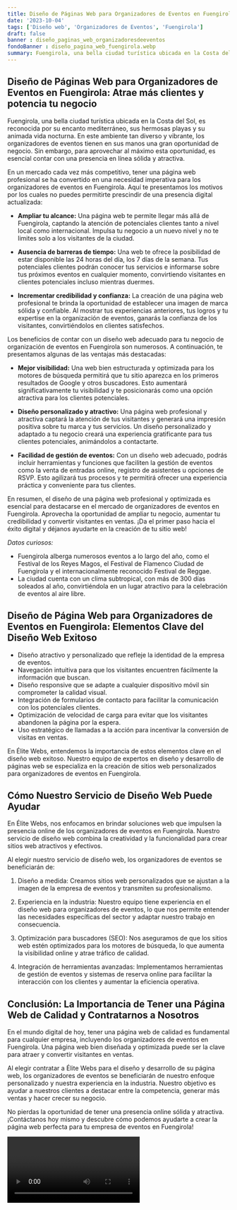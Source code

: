 ```yaml
---
title: Diseño de Páginas Web para Organizadores de Eventos en Fuengirola
date: '2023-10-04'
tags: ['Diseño web', 'Organizadores de Eventos', 'Fuengirola']
draft: false
banner : diseño_paginas_web_organizadoresdeeventos
fondoBanner : diseño_pagina_web_fuengirola.webp
summary: Fuengirola, una bella ciudad turística ubicada en la Costa del Sol, es reconocida por su encanto mediterráneo, sus hermosas playas y su animada vida nocturna. En este ambiente tan diverso y vibrante, los organizadores de eventos tienen en sus manos una gran oportunidad de negocio. Sin embargo, para aprovechar al máximo esta oportunidad, es esencial contar con una presencia en línea sólida y atractiva.
---
```


## Diseño de Páginas Web para Organizadores de Eventos en Fuengirola: Atrae más clientes y potencia tu negocio

Fuengirola, una bella ciudad turística ubicada en la Costa del Sol, es reconocida por su encanto mediterráneo, sus hermosas playas y su animada vida nocturna. En este ambiente tan diverso y vibrante, los organizadores de eventos tienen en sus manos una gran oportunidad de negocio. Sin embargo, para aprovechar al máximo esta oportunidad, es esencial contar con una presencia en línea sólida y atractiva.

En un mercado cada vez más competitivo, tener una página web profesional se ha convertido en una necesidad imperativa para los organizadores de eventos en Fuengirola. Aquí te presentamos los motivos por los cuales no puedes permitirte prescindir de una presencia digital actualizada:

- **Ampliar tu alcance:** Una página web te permite llegar más allá de Fuengirola, captando la atención de potenciales clientes tanto a nivel local como internacional. Impulsa tu negocio a un nuevo nivel y no te limites solo a los visitantes de la ciudad.

- **Ausencia de barreras de tiempo:** Una web te ofrece la posibilidad de estar disponible las 24 horas del día, los 7 días de la semana. Tus potenciales clientes podrán conocer tus servicios e informarse sobre tus próximos eventos en cualquier momento, convirtiendo visitantes en clientes potenciales incluso mientras duermes.

- **Incrementar credibilidad y confianza:** La creación de una página web profesional te brinda la oportunidad de establecer una imagen de marca sólida y confiable. Al mostrar tus experiencias anteriores, tus logros y tu expertise en la organización de eventos, ganarás la confianza de los visitantes, convirtiéndolos en clientes satisfechos.

Los beneficios de contar con un diseño web adecuado para tu negocio de organización de eventos en Fuengirola son numerosos. A continuación, te presentamos algunas de las ventajas más destacadas:

- **Mejor visibilidad:** Una web bien estructurada y optimizada para los motores de búsqueda permitirá que tu sitio aparezca en los primeros resultados de Google y otros buscadores. Esto aumentará significativamente tu visibilidad y te posicionarás como una opción atractiva para los clientes potenciales.

- **Diseño personalizado y atractivo:** Una página web profesional y atractiva captará la atención de tus visitantes y generará una impresión positiva sobre tu marca y tus servicios. Un diseño personalizado y adaptado a tu negocio creará una experiencia gratificante para tus clientes potenciales, animándolos a contactarte.

- **Facilidad de gestión de eventos:** Con un diseño web adecuado, podrás incluir herramientas y funciones que faciliten la gestión de eventos como la venta de entradas online, registro de asistentes u opciones de RSVP. Esto agilizará tus procesos y te permitirá ofrecer una experiencia práctica y conveniente para tus clientes.

En resumen, el diseño de una página web profesional y optimizada es esencial para destacarse en el mercado de organizadores de eventos en Fuengirola. Aprovecha la oportunidad de ampliar tu negocio, aumentar tu credibilidad y convertir visitantes en ventas. ¡Da el primer paso hacia el éxito digital y déjanos ayudarte en la creación de tu sitio web!

*Datos curiosos:*

- Fuengirola alberga numerosos eventos a lo largo del año, como el Festival de los Reyes Magos, el Festival de Flamenco Ciudad de Fuengirola y el internacionalmente reconocido Festival de Reggae.
- La ciudad cuenta con un clima subtropical, con más de 300 días soleados al año, convirtiéndola en un lugar atractivo para la celebración de eventos al aire libre.

<GifSeo />

<Cta />

## Diseño de Página Web para Organizadores de Eventos en Fuengirola: Elementos Clave del Diseño Web Exitoso

- Diseño atractivo y personalizado que refleje la identidad de la empresa de eventos.
- Navegación intuitiva para que los visitantes encuentren fácilmente la información que buscan.
- Diseño responsive que se adapte a cualquier dispositivo móvil sin comprometer la calidad visual.
- Integración de formularios de contacto para facilitar la comunicación con los potenciales clientes.
- Optimización de velocidad de carga para evitar que los visitantes abandonen la página por la espera.
- Uso estratégico de llamadas a la acción para incentivar la conversión de visitas en ventas.

En Élite Webs, entendemos la importancia de estos elementos clave en el diseño web exitoso. Nuestro equipo de expertos en diseño y desarrollo de páginas web se especializa en la creación de sitios web personalizados para organizadores de eventos en Fuengirola.

## Cómo Nuestro Servicio de Diseño Web Puede Ayudar

En Élite Webs, nos enfocamos en brindar soluciones web que impulsen la presencia online de los organizadores de eventos en Fuengirola. Nuestro servicio de diseño web combina la creatividad y la funcionalidad para crear sitios web atractivos y efectivos.

Al elegir nuestro servicio de diseño web, los organizadores de eventos se beneficiarán de:

1. Diseño a medida: Creamos sitios web personalizados que se ajustan a la imagen de la empresa de eventos y transmiten su profesionalismo.

2. Experiencia en la industria: Nuestro equipo tiene experiencia en el diseño web para organizadores de eventos, lo que nos permite entender las necesidades específicas del sector y adaptar nuestro trabajo en consecuencia.

3. Optimización para buscadores (SEO): Nos aseguramos de que los sitios web estén optimizados para los motores de búsqueda, lo que aumenta la visibilidad online y atrae tráfico de calidad.

4. Integración de herramientas avanzadas: Implementamos herramientas de gestión de eventos y sistemas de reserva online para facilitar la interacción con los clientes y aumentar la eficiencia operativa.

## Conclusión: La Importancia de Tener una Página Web de Calidad y Contratarnos a Nosotros

En el mundo digital de hoy, tener una página web de calidad es fundamental para cualquier empresa, incluyendo los organizadores de eventos en Fuengirola. Una página web bien diseñada y optimizada puede ser la clave para atraer y convertir visitantes en ventas.

Al elegir contratar a Élite Webs para el diseño y desarrollo de su página web, los organizadores de eventos se beneficiarán de nuestro enfoque personalizado y nuestra experiencia en la industria. Nuestro objetivo es ayudar a nuestros clientes a destacar entre la competencia, generar más ventas y hacer crecer su negocio.

No pierdas la oportunidad de tener una presencia online sólida y atractiva. ¡Contáctanos hoy mismo y descubre cómo podemos ayudarte a crear la página web perfecta para tu empresa de eventos en Fuengirola!

<Video />

<CtaBot job='Organizadores de Eventos' city='Fuengirola'/>

<Gmaps query='Fuengirola+españa+maps' />